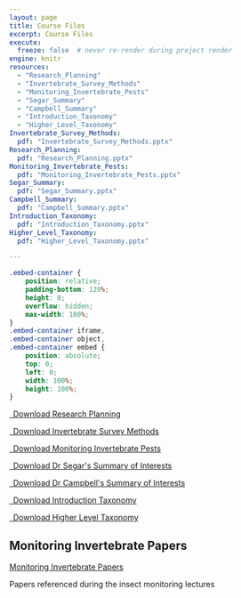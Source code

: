 ```yaml
---
layout: page
title: Course Files
excerpt: Course Files
execute:
  freeze: false  # never re-render during project render
engine: knitr 
resources:
  - "Research_Planning"
  - "Invertebrate_Survey_Methods"
  - "Monitoring_Invertebrate_Pests"
  - "Segar_Summary"
  - "Campbell_Summary"
  - "Introduction_Taxonomy"
  - "Higher_Level_Taxonomy"
Invertebrate_Survey_Methods:
  pdf: "Invertebrate_Survey_Methods.pptx"
Research_Planning: 
  pdf: "Research_Planning.pptx"
Monitoring_Invertebrate_Pests:
  pdf: "Monitoring_Invertebrate_Pests.pptx"
Segar_Summary:
  pdf: "Segar_Summary.pptx"
Campbell_Summary:
  pdf: "Campbell_Summary.pptx"
Introduction_Taxonomy:
  pdf: "Introduction_Taxonomy.pptx"
Higher_Level_Taxonomy:
  pdf: "Higher_Level_Taxonomy.pptx"

---
```


```css
.embed-container {
    position: relative;
    padding-bottom: 129%;
    height: 0;
    overflow: hidden;
    max-width: 100%;
}
.embed-container iframe,
.embed-container object,
.embed-container embed {
    position: absolute;
    top: 0;
    left: 0;
    width: 100%;
    height: 100%;
}
```

```{=html}
<p class="text-center">
  <a class="btn btn-primary btn-lg Research_Planning-download" href="`r rmarkdown::metadata$Research_Planning$pdf`" target="_blank">
    <i class="fa-solid fa-file-arrow-down"></i>&ensp;Download Research Planning
  </a>
</p>
<p class="text-center">
  <a class="btn btn-primary btn-lg Invertebrate_Survey_Methods-download" href="`r rmarkdown::metadata$Invertebrate_Survey_Methods$pdf`" target="_blank">
    <i class="fa-solid fa-file-arrow-down"></i>&ensp;Download Invertebrate Survey Methods
  </a>
</p>
<p class="text-center">
  <a class="btn btn-primary btn-lg Monitoring_Invertebrate_Pests-download" href="`r rmarkdown::metadata$Monitoring_Invertebrate_Pests$pdf`" target="_blank">
    <i class="fa-solid fa-file-arrow-down"></i>&ensp;Download Monitoring Invertebrate Pests
  </a>
</p>
<p class="text-center">
  <a class="btn btn-primary btn-lg Segar_Summary-download" href="`r rmarkdown::metadata$Segar_Summary$pdf`" target="_blank">
    <i class="fa-solid fa-file-arrow-down"></i>&ensp;Download Dr Segar's Summary of Interests
  </a>
</p>
<p class="text-center">
  <a class="btn btn-primary btn-lg Campbell_Summary-download" href="`r rmarkdown::metadata$Campbell_Summary$pdf`" target="_blank">
    <i class="fa-solid fa-file-arrow-down"></i>&ensp;Download Dr Campbell's Summary of Interests
  </a>
</p>
<p class="text-center">
  <a class="btn btn-primary btn-lg Introduction_Taxonomy-download" href="`r rmarkdown::metadata$Introduction_Taxonomy$pdf`" target="_blank">
    <i class="fa-solid fa-file-arrow-down"></i>&ensp;Download Introduction Taxonomy
  </a>
</p>
<p class="text-center">
  <a class="btn btn-primary btn-lg Higher_Level_Taxonomy-download" href="`r rmarkdown::metadata$Higher_Level_Taxonomy$pdf`" target="_blank">
    <i class="fa-solid fa-file-arrow-down"></i>&ensp;Download Higher Level Taxonomy
  </a>
</p>






```

## Monitoring Invertebrate Papers

<a href="https://liveharperac-my.sharepoint.com/:f:/g/personal/ssegar_harper-adams_ac_uk/EnmAMdacjhpOv_M9JRwMLGABi3z7fCAc4z59r1kP7Pnb7A?e=y1CZOO
">Monitoring Invertebrate Papers</a> 

Papers referenced during the insect monitoring lectures
 


